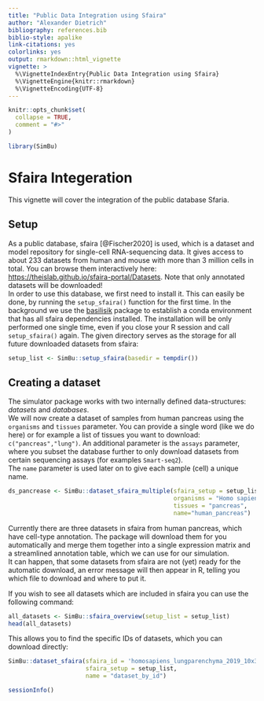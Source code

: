 ```yaml
---
title: "Public Data Integration using Sfaira"
author: "Alexander Dietrich"
bibliography: references.bib
biblio-style: apalike
link-citations: yes
colorlinks: yes
output: rmarkdown::html_vignette
vignette: >
  %\VignetteIndexEntry{Public Data Integration using Sfaira}
  %\VignetteEngine{knitr::rmarkdown}
  %\VignetteEncoding{UTF-8}
---
```


```r
knitr::opts_chunk$set(
  collapse = TRUE,
  comment = "#>"
)
```

```r
library(SimBu)
```

# Sfaira Integeration

This vignette will cover the integration of the public database Sfaria. \


## Setup

As a public database, sfaira [@Fischer2020] is used, which is a dataset and model repository for single-cell RNA-sequencing
data. It gives access to about 233 datasets from human and mouse with more than 3 million cells in total. 
You can browse them interactively here: [https://theislab.github.io/sfaira-portal/Datasets](https://theislab.github.io/sfaira-portal/Datasets). Note that only annotated datasets will be downloaded! \
In order to use this database, we first need to install it. This can easily be done, by running the `setup_sfaira()` function for the first time. In the background we use the [basilisik](https://bioconductor.org/packages/release/bioc/html/basilisk.utils.html) package to establish a conda environment that has all sfaira dependencies installed. The installation will be only performed one single time, even if you close your R session and call `setup_sfaira()` again. The given directory serves as the storage for all future downloaded datasets from sfaira:


```r
setup_list <- SimBu::setup_sfaira(basedir = tempdir())
```

## Creating a dataset

The simulator package works with two internally defined data-structures: *datasets* and *databases*. \
We will now create a dataset of samples from human pancreas using the `organisms` and `tissues` parameter.
You can provide a single word (like we do here) or for example a list of tissues
you want to download: `c("pancreas","lung")`. An additional parameter is the `assays` parameter,
where you subset the database further to only download datasets from certain sequencing
assays (for examples `Smart-seq2`). \
The `name` parameter is used later on to give each sample (cell) a unique name.

```r
ds_pancrease <- SimBu::dataset_sfaira_multiple(sfaira_setup = setup_list,
                                               organisms = "Homo sapiens", 
                                               tissues = "pancreas", 
                                               name="human_pancreas")
```

Currently there are three datasets in sfaira from human pancreas, which have cell-type annotation.
The package will download them for you automatically and merge them together into a single expression
matrix and a streamlined annotation table, which we can use for our simulation. \
It can happen, that some datasets from sfaira are not (yet) ready for the automatic download,
an error message will then appear in R, telling you which file to download and where to put it. \

If you wish to see all datasets which are included in sfaira you can use the following command:
```r
all_datasets <- SimBu::sfaira_overview(setup_list = setup_list)
head(all_datasets)
```

This allows you to find the specific IDs of datasets, which you can download directly:

```r
SimBu::dataset_sfaira(sfaira_id = 'homosapiens_lungparenchyma_2019_10x3v2_madissoon_001_10.1186/s13059-019-1906-x',
                      sfaira_setup = setup_list,
                      name = "dataset_by_id")
```


```r
sessionInfo()
```